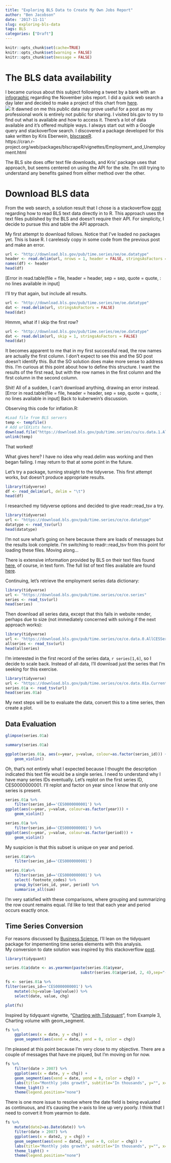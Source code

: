 ```yaml
---
title: "Exploring BLS Data to Create My Own Jobs Report"
author: "Ben Jacobson"
date: '2017-11-11'
slug: exploring-bls-data
tags: BLS
categories: ["Draft"]
---
```

```r
knitr::opts_chunk$set(cache=TRUE)
knitr::opts_chunk$set(warning = FALSE)
knitr::opts_chunk$set(message = FALSE)
```
# The BLS data availability  
I became curious about this subject following a tweet by a bank with an [infographic](http://ei.marketwatch.com//Multimedia/2016/12/02/Photos/ZH/MW-FB220_jobs_g_20161202093708_ZH.jpg?uuid=cd745c42-b89c-11e6-9b93-001cc448aede) regarding the November jobs report. I did a quick web search a day later and decided to make a project of this chart from [here](https://resources.onewire.com/finance-industry-news/november-jobs-report-falls-short-expectations/).  
![](/MW_MonthlyJobs.jpg)
It dawned on me this public data may prove useful for a post as my professional work is entirely not public for sharing. I visited bls.gov to try to find out what is available and how to access it. There's a lot of data available and it's offered multiple ways. I always start out with a Google query and stackoverflow search. I discovered a package developed for this sake written by Kris Eberwein, [blscrapeR](https://cran.r-project.org/web/packages/blscrapeR/index.html).  
https://cran.r-project.org/web/packages/blscrapeR/vignettes/Employment_and_Unemployment.html

The BLS site does offer text file downloads, and Kris' package uses that approach, but seems centered on using the API for the site. I'm still trying to understand any benefits gained from either method over the other.   

# Download BLS data  
From the web search, a solution result that I chose is a stackoverflow [post](https://stackoverflow.com/questions/36504590/reading-simple-text-file-into-r-bls-data) regarding how to read BLS text data directly in to R. This approach uses the text files published by the BLS and doesn't require their API. For simplicity, I decide to pursue this and table the API approach.  

My first attempt to download follows. Notice that I've loaded no packages yet. This is base R. I carelessly copy in some code from the previous post and make an error.
```r
url <- "http://download.bls.gov/pub/time.series/oe/oe.datatype"
header <- read.delim(url, nrows = 1, header = FALSE, stringsAsFactors = FALSE)
names(df) <- header
head(df)
```

[Error in read.table(file = file, header = header, sep = sep, quote = quote, : no lines available in input]

I'll try that again, but include all results.

```r
url <- "http://download.bls.gov/pub/time.series/oe/oe.datatype"
dat <- read.delim(url, stringsAsFactors = FALSE)
head(dat)
```

Hmmm, what if I skip the first row?
```r
url <- "http://download.bls.gov/pub/time.series/oe/oe.datatype"
dat <- read.delim(url, skip = 1, stringsAsFactors = FALSE)
head(dat)
```

It becomes apparent to me that in my first successful read, the row names are actually the first column. I don't expect to see this and the SO post doesn't identify this. But the SO solution does make more sense to address this. I'm curious at this point about how to define this structure. I want the results of the first read, but with the row names in the first column and the first column in the second column.

Shit! All of a sudden, I can't download anything, drawing an error instead. [Error in read.table(file = file, header = header, sep = sep, quote = quote, : no lines available in input] Back to kuberwein's discussion. 

Observing this code for inflation.R:
```r
#Load file from BLS servers
temp <- tempfile()
# Add urlEXists here.
download.file("https://download.bls.gov/pub/time.series/cu/cu.data.1.AllItems",temp)
unlink(temp)
```

That worked!

What gives here? I have no idea why read.delim was working and then began failing. I may return to that at some point in the future.

Let's try a package, turning straight to the tidyverse. This first attempt works, but doesn't produce appropriate results.

```r
library(tidyverse)
df <- read_delim(url, delim = "\t")
head(df)
```
I researched my tidyverse options and decided to give readr::read_tsv a try.
```r
library(tidyverse)
url <- "https://download.bls.gov/pub/time.series/ce/ce.datatype"
datatype <- read_tsv(url)
head(datatype)
```

I'm not sure what's going on here because there are loads of messages but the results look complete. I'm switching to readr::read_tsv from this point for loading these files. Moving along...  

There is extensive information provided by BLS on their text files found  [here](https://download.bls.gov/pub/time.series/ce/ce.txt), of course, in text form. The full list of text files available are found [here](https://download.bls.gov/pub/time.series/ce/).  

Continuing, let's retrieve the employment series data dictionary:  

```r
library(tidyverse)
url <- "https://download.bls.gov/pub/time.series/ce/ce.series"
series <- read_tsv(url)
head(series)
```

Then download all series data, except that this fails in website render, perhaps due to size (not immediately concerned with solving if the next approach works):

```r
library(tidyverse)
url <- "https://download.bls.gov/pub/time.series/ce/ce.data.0.AllCESSeries"
allseries <- read_tsv(url)
head(allseries)
```

I'm interested in the first record of the series data, `r series[1,6]`, so I decide to scale back. Instead of all data, I'll download just the series that I'm seeking for this exercise.  
```r
library(tidyverse)
url <- "https://download.bls.gov/pub/time.series/ce/ce.data.01a.CurrentSeasAE"
series.01a <- read_tsv(url)
head(series.01a)
```

My next steps will be to evaluate the data, convert this to a time series, then create a plot.  

## Data Evaluation  

```r
glimpse(series.01a)
```
```r
summary(series.01a)
```

```r
ggplot(series.01a, aes(x=year, y=value, colour=as.factor(series_id))) +
    geom_violin()
```

Oh, that's not entirely what I expected because I thought the description indicated this text file would be a single series. I need to understand why I have many series IDs eventually. Let's replot on the first series ID, CES0000000001. I'll replot and factor on year since I know that only one series is present.

```r
series.01a %>%
    filter(series_id=='CES0000000001') %>%
ggplot(aes(x=year, y=value, colour=as.factor(year))) +
    geom_violin()
```

```r
series.01a %>%
    filter(series_id=='CES0000000001') %>%
ggplot(aes(x=year, y=value, colour=as.factor(period))) +
    geom_violin()
```

My suspicion is that this subset is unique on year and period.
```r
series.01a%>%
    filter(series_id=='CES0000000001')
```
```r
series.01a%>%
    filter(series_id=='CES0000000001') %>%
    select(-footnote_codes) %>%
    group_by(series_id, year, period) %>%
    summarise_all(sum)
```

I'm very satisfied with these comparisons, where grouping and summarizing the row count remains equal. I'd like to test that each year and period occurs exactly once.  

## Time Series Conversion  
For reasons discussed by [Business Science](https://twitter.com/bizScienc), I'll lean on the tidyquant package for impementing time series elements with this analysis.  
My conversion to date solution was inspired by this stackoverflow [post](https://stackoverflow.com/questions/6242955/converting-year-and-month-yyyy-mm-format-to-a-date/6242980).

```r
library(tidyquant)
```

```r
series.01a$date <- as.yearmon(paste(series.01a$year,
                                 substr(series.01a$period, 2, 4),sep="-"))
```

```r
fs <- series.01a %>%
filter(series_id=='CES0000000001') %>%
    mutate(chg=value-lag(value)) %>%
    select(date, value, chg)
```

```r
plot(fs)
```
Inspired by tidyquant vignette, "[Charting with Tidyquant](https://cran.r-project.org/web/packages/tidyquant/vignettes/TQ04-charting-with-tidyquant.html)", from Example 3, Charting volume with geom_segment.
```r
fs %>%
    ggplot(aes(x = date, y = chg)) +
    geom_segment(aes(xend = date, yend = 0, color = chg))
```

I'm pleased at this point because I'm very close to my objective. There are a couple of messages that have me piqued, but I'm moving on for now.

```r
fs %>%
    filter(date > 2007) %>%
    ggplot(aes(x = date, y = chg)) +
    geom_segment(aes(xend = date, yend = 0, color = chg)) + 
    labs(title="Monthly jobs growth", subtitle="In thousands", y="", x="") + 
    theme_light() +
    theme(legend.position="none")
```

There is one more issue to resolve where the date field is being evaluated as continuous, and it's causing the x-axis to line up very poorly. I think that I need to convert it from yearmon to date.

```r
fs %>%
    mutate(date2=as.Date(date)) %>%
    filter(date > 2007) %>%
    ggplot(aes(x = date2, y = chg)) +
    geom_segment(aes(xend = date2, yend = 0, color = chg)) + 
    labs(title="Monthly jobs growth", subtitle="In thousands", y="", x="") + 
    theme_light() +
    theme(legend.position="none")
```
